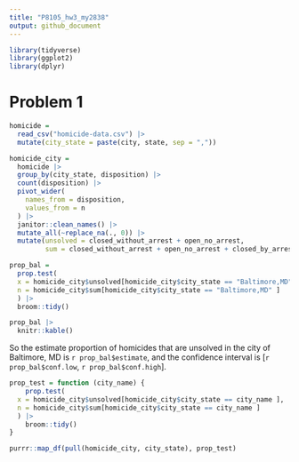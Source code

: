 ```yaml
---
title: "P8105_hw3_my2838"
output: github_document
---
```


```r
library(tidyverse)
library(ggplot2)
library(dplyr)
```
# Problem 1

```r
homicide = 
  read_csv("homicide-data.csv") |>
  mutate(city_state = paste(city, state, sep = ","))

homicide_city = 
  homicide |>
  group_by(city_state, disposition) |>
  count(disposition) |>
  pivot_wider(
    names_from = disposition,
    values_from = n
  ) |>
  janitor::clean_names() |>
  mutate_all(~replace_na(., 0)) |>
  mutate(unsolved = closed_without_arrest + open_no_arrest,
         sum = closed_without_arrest + open_no_arrest + closed_by_arrest) 

```

```r
prop_bal = 
  prop.test(
  x = homicide_city$unsolved[homicide_city$city_state == "Baltimore,MD" ],
  n = homicide_city$sum[homicide_city$city_state == "Baltimore,MD" ]
  ) |>
  broom::tidy() 

prop_bal |>
  knitr::kable()
```

So the estimate proportion of homicides that are unsolved in the city of Baltimore, MD is `r prop_bal$estimate`, and the confidence interval is [`r prop_bal$conf.low`, `r prop_bal$conf.high`].

```r
prop_test = function (city_name) {
    prop.test(
  x = homicide_city$unsolved[homicide_city$city_state == city_name ],
  n = homicide_city$sum[homicide_city$city_state == city_name ]
  ) |>
    broom::tidy()
}

purrr::map_df(pull(homicide_city, city_state), prop_test)
```

